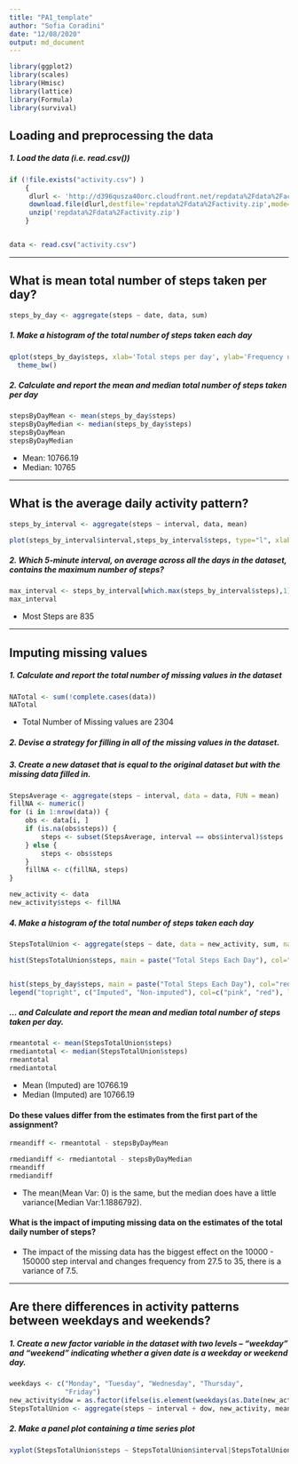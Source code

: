 ---
title: "PA1_template"
author: "Sofia Coradini"
date: "12/08/2020"
output: md_document
---

```{r, echo=FALSE, results='hide', warning=FALSE, message=FALSE}
library(ggplot2)
library(scales)
library(Hmisc)
library(lattice)
library(Formula)
library(survival)
```

## Loading and preprocessing the data
##### 1. Load the data (i.e. read.csv())
```{r, results='markup', warning=TRUE, message=TRUE}
if (!file.exists("activity.csv") )
    {
     dlurl <- 'http://d396qusza40orc.cloudfront.net/repdata%2Fdata%2Factivity.zip'  
     download.file(dlurl,destfile='repdata%2Fdata%2Factivity.zip',mode='wb')  
     unzip('repdata%2Fdata%2Factivity.zip')
    }


data <- read.csv("activity.csv")
```

-----

## What is mean total number of steps taken per day?
```{r}
steps_by_day <- aggregate(steps ~ date, data, sum)
```

##### 1. Make a histogram of the total number of steps taken each day
```{r}
qplot(steps_by_day$steps, xlab='Total steps per day', ylab='Frequency using binwith 500',binwidth=450, geom= "histogram") +
  theme_bw()

``` 

##### 2. Calculate and report the mean and median total number of steps taken per day
```{r}
stepsByDayMean <- mean(steps_by_day$steps)
stepsByDayMedian <- median(steps_by_day$steps)
stepsByDayMean
stepsByDayMedian

```
* Mean: 10766.19
* Median: 10765

-----

## What is the average daily activity pattern?
```{r}

steps_by_interval <- aggregate(steps ~ interval, data, mean)

plot(steps_by_interval$interval,steps_by_interval$steps, type="l", xlab="Interval", ylab="Number of Steps",main="Average Number of Steps per Day by Interval")

```
##### 2. Which 5-minute interval, on average across all the days in the dataset, contains the maximum number of steps?
```{r}
max_interval <- steps_by_interval[which.max(steps_by_interval$steps),1]
max_interval
```
* Most Steps are 835

----

## Imputing missing values
##### 1. Calculate and report the total number of missing values in the dataset 
```{r}
NATotal <- sum(!complete.cases(data))
NATotal
```

* Total Number of Missing values are 2304


##### 2. Devise a strategy for filling in all of the missing values in the dataset.
##### 3. Create a new dataset that is equal to the original dataset but with the missing data filled in.
```{r}
StepsAverage <- aggregate(steps ~ interval, data = data, FUN = mean)
fillNA <- numeric()
for (i in 1:nrow(data)) {
    obs <- data[i, ]
    if (is.na(obs$steps)) {
        steps <- subset(StepsAverage, interval == obs$interval)$steps
    } else {
        steps <- obs$steps
    }
    fillNA <- c(fillNA, steps)
}

new_activity <- data
new_activity$steps <- fillNA

```

##### 4. Make a histogram of the total number of steps taken each day 
```{r}
StepsTotalUnion <- aggregate(steps ~ date, data = new_activity, sum, na.rm = TRUE)

hist(StepsTotalUnion$steps, main = paste("Total Steps Each Day"), col="pink", xlab="Number of Steps")


hist(steps_by_day$steps, main = paste("Total Steps Each Day"), col="red", xlab="Number of Steps", add=T)
legend("topright", c("Imputed", "Non-imputed"), col=c("pink", "red"), lwd=10)
```
##### ... and Calculate and report the mean and median total number of steps taken per day. 
```{r}
rmeantotal <- mean(StepsTotalUnion$steps)
rmediantotal <- median(StepsTotalUnion$steps)
rmeantotal
rmediantotal
```
* Mean (Imputed) are 10766.19
* Median (Imputed) are 10766.19

#### Do these values differ from the estimates from the first part of the assignment?
```{r}
rmeandiff <- rmeantotal - stepsByDayMean

rmediandiff <- rmediantotal - stepsByDayMedian
rmeandiff
rmediandiff
```
* The mean(Mean Var: 0) is the same, but the median does have a little variance(Median Var:1.1886792). 

#### What is the impact of imputing missing data on the estimates of the total daily number of steps?
* The impact of the missing data has the biggest effect on the 10000 - 150000 step interval and changes frequency from 27.5 to 35, there is a variance of 7.5.

----

## Are there differences in activity patterns between weekdays and weekends?
##### 1. Create a new factor variable in the dataset with two levels – “weekday” and “weekend” indicating whether a given date is a weekday or weekend day.

```{r}
weekdays <- c("Monday", "Tuesday", "Wednesday", "Thursday", 
              "Friday")
new_activity$dow = as.factor(ifelse(is.element(weekdays(as.Date(new_activity$date)),weekdays), "Weekday", "Weekend"))
StepsTotalUnion <- aggregate(steps ~ interval + dow, new_activity, mean)
```

##### 2. Make a panel plot containing a time series plot

```{r}
xyplot(StepsTotalUnion$steps ~ StepsTotalUnion$interval|StepsTotalUnion$dow, main="Average Steps per Day by Interval",xlab="Interval", ylab="Steps",layout=c(1,2), type="l")

```